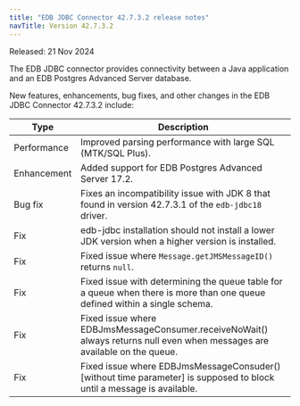 ```yaml
---
title: "EDB JDBC Connector 42.7.3.2 release notes"
navTitle: Version 42.7.3.2
---
```


Released: 21 Nov 2024

The EDB JDBC connector provides connectivity between a Java application and an EDB Postgres Advanced Server database.

New features, enhancements, bug fixes, and other changes in the EDB JDBC Connector 42.7.3.2 include:

| Type                | Description                                                                                                                                                                                                                                                                                                                                                                                                                                                                                            
|---------------------|-----------------------------------------------------------------------------------------------------------------------------------------------------------------------------------------------------------------------------------------------------------------------------------|
| Performance         | Improved parsing performance with large SQL (MTK/SQL Plus).                                                                                                                                                                                                                        |                                                                                                                                                                                                                                                           
| Enhancement         | Added support for EDB Postgres Advanced Server 17.2.                                                                                                                                                                                                                               |                                                                                                                                                                                                                                                                                                                                                                          
| Bug fix                 | Fixes an incompatibility issue with JDK 8 that found in version 42.7.3.1 of the `edb-jdbc18` driver.                                                                                                                                                                                                           |                                                   
| Fix                 | edb-jdbc installation should not install a lower JDK version when a higher version is installed.                                                                                                                                                                                  |                                                                                                                                                                                                                                                                                                                                                       
| Fix                 | Fixed issue where `Message.getJMSMessageID()` returns `null`.                                                                                                                                                                                                                         |                                                                                                                                                                                                                                                                                                                                                 
| Fix                 | Fixed issue with determining the queue table for a queue when there is more than one queue defined within a single schema.                                                                                                                                                        |                                                                                                                                                                                                                                                                                                                                                                                                     
| Fix                 | Fixed issue where EDBJmsMessageConsumer.receiveNoWait() always returns null even when messages are available on the queue.
| Fix                 | Fixed issue where EDBJmsMessageConsuder() [without time parameter] is supposed to block until a message is available.                                                                                                                                                                                                                                                                                 |                                                                                                                                                                                                                                                                            


                                     

 








